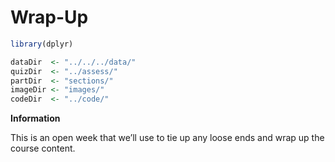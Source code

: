 # Wrap-Up 

```{r week8_global_options, include = FALSE}
library(dplyr)

dataDir  <- "../../../data/"
quizDir  <- "../assess/"
partDir  <- "sections/"
imageDir <- "images/"
codeDir  <- "../code/"
```

**Information**

This is an open week that we'll use to tie up any loose ends and wrap up the course content.
